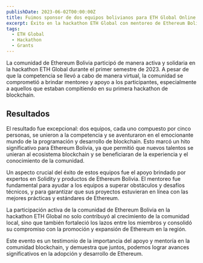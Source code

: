 ```yaml
---
publishDate: 2023-06-02T00:00:00Z
title: Fuimos sponsor de dos equipos bolivianos para ETH Global Online
excerpt: Éxito en la hackathon ETH Global con mentoreo de Ethereum Bolivia para dos equipos novatos. Colaboración excepcional.
tags:
  - ETH Global
  - Hackathon
  - Grants
---
```



La comunidad de Ethereum Bolivia participó de manera activa y solidaria en la hackathon ETH Global durante el primer semestre de 2023. A pesar de que la competencia se llevó a cabo de manera virtual, la comunidad se comprometió a brindar mentoreo y apoyo a los participantes, especialmente a aquellos que estaban compitiendo en su primera hackathon de blockchain.

## Resultados

El resultado fue excepcional: dos equipos, cada uno compuesto por cinco personas, se unieron a la competencia y se aventuraron en el emocionante mundo de la programación y desarrollo de blockchain. Esto marcó un hito significativo para Ethereum Bolivia, ya que permitió que nuevos talentos se unieran al ecosistema blockchain y se beneficiaran de la experiencia y el conocimiento de la comunidad.

Un aspecto crucial del éxito de estos equipos fue el apoyo brindado por expertos en Solidity y productos de Ethereum Bolivia. El mentoreo fue fundamental para ayudar a los equipos a superar obstáculos y desafíos técnicos, y para garantizar que sus proyectos estuvieran en línea con las mejores prácticas y estándares de Ethereum.

La participación activa de la comunidad de Ethereum Bolivia en la hackathon ETH Global no solo contribuyó al crecimiento de la comunidad local, sino que también fortaleció los lazos entre los miembros y consolidó su compromiso con la promoción y expansión de Ethereum en la región.

Este evento es un testimonio de la importancia del apoyo y mentoría en la comunidad blockchain, y demuestra que juntos, podemos lograr avances significativos en la adopción y desarrollo de Ethereum.
